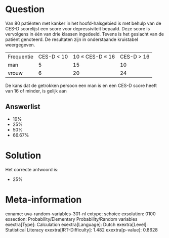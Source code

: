 Question
========

Van 80 patiënten met kanker in het hoofd-halsgebied is met behulp van de
CES-D scorelijst een score voor depressiviteit bepaald. Deze score is
vervolgens in één van drie klassen ingedeeld. Tevens is het geslacht van
de patiënt genoteerd. De resultaten zijn in onderstaande kruistabel
weergegeven.

  ------------ ------------- ----------------- -------------
  Frequentie   CES-D \< 10   10 ≤ CES-D ≤ 16   CES-D \> 16
  man          5             15                10
  vrouw        6             20                24
  ------------ ------------- ----------------- -------------

De kans dat de getrokken persoon een man is en een CES-D score heeft van
16 of minder, is gelijk aan


Answerlist
----------

* 19%
* 25%
* 50%
* 66.67%

Solution
========

Het correcte antwoord is: 

* 25%

Meta-information
================
exname: uva-random-variables-301-nl
extype: schoice
exsolution: 0100
exsection: Probability/Elementary Probability/Random variables
exextra[Type]: Calculation
exextra[Language]: Dutch
exextra[Level]: Statistical Literacy
exextra[IRT-Difficulty]: 1.482
exextra[p-value]: 0.8628
